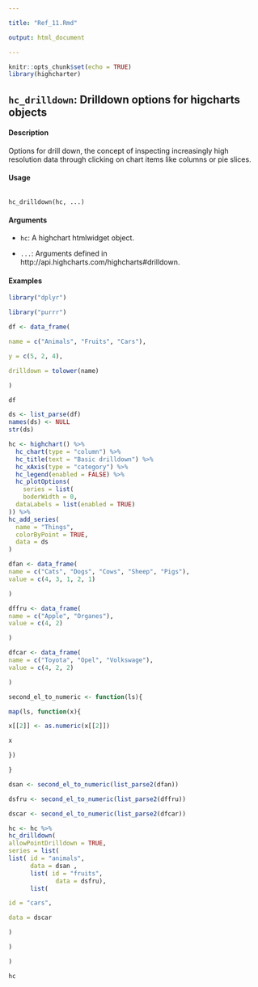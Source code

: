 ```yaml
---

title: "Ref_11.Rmd"

output: html_document

---
```




```r

knitr::opts_chunk$set(echo = TRUE)
library(highcharter)
```


## ``hc_drilldown``: Drilldown options for higcharts objects

#### Description 

Options for drill down, the concept of inspecting increasingly high resolution data through clicking on chart items like columns or pie slices.

#### Usage
<pre><code>
hc_drilldown(hc, ...)
</code></pre>

#### Arguments 

* ``hc ``: A highchart htmlwidget object.

* ``...``: Arguments defined in http://api.highcharts.com/highcharts#drilldown.

#### Examples
```r
library("dplyr")

library("purrr")

df <- data_frame(

name = c("Animals", "Fruits", "Cars"),

y = c(5, 2, 4),

drilldown = tolower(name)

)

df

ds <- list_parse(df)
names(ds) <- NULL
str(ds)

hc <- highchart() %>%
  hc_chart(type = "column") %>%
  hc_title(text = "Basic drilldown") %>%
  hc_xAxis(type = "category") %>%
  hc_legend(enabled = FALSE) %>%
  hc_plotOptions(
    series = list(
    boderWidth = 0,
  dataLabels = list(enabled = TRUE)
)) %>%
hc_add_series(
  name = "Things",
  colorByPoint = TRUE,
  data = ds
)

dfan <- data_frame(
name = c("Cats", "Dogs", "Cows", "Sheep", "Pigs"),
value = c(4, 3, 1, 2, 1)

)

dffru <- data_frame(
name = c("Apple", "Organes"),
value = c(4, 2)

)

dfcar <- data_frame(
name = c("Toyota", "Opel", "Volkswage"),
value = c(4, 2, 2)

)

second_el_to_numeric <- function(ls){

map(ls, function(x){

x[[2]] <- as.numeric(x[[2]])

x

})

}

dsan <- second_el_to_numeric(list_parse2(dfan))

dsfru <- second_el_to_numeric(list_parse2(dffru))

dscar <- second_el_to_numeric(list_parse2(dfcar))

hc <- hc %>%
hc_drilldown(
allowPointDrilldown = TRUE,
series = list(
list( id = "animals",
      data = dsan ,
      list( id = "fruits",
             data = dsfru),
      list(

id = "cars",

data = dscar

)

)

)

hc
```
